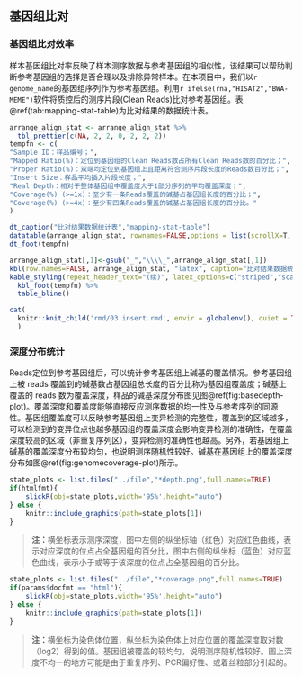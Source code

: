 ## 基因组比对

### 基因组比对效率

样本基因组比对率反映了样本测序数据与参考基因组的相似性，该结果可以帮助判断参考基因组的选择是否合理以及排除异常样本。在本项目中，我们以`r genome_name`的基因组序列作为参考基因组。利用`r ifelse(rna,"HISAT2","BWA-MEME")`软件将质控后的测序片段(Clean Reads)比对参考基因组。表\@ref(tab:mapping-stat-table)为比对结果的数据统计表。

```r
arrange_align_stat <- arrange_align_stat %>%
  tbl_prettier(c(NA, 2, 2, 0, 2, 2, 2))
tempfn <- c(
"Sample ID：样品编号；",
"Mapped Ratio(%)：定位到基因组的Clean Reads数占所有Clean Reads数的百分比；",
"Proper Ratio(%)：双端均定位到基因组上且距离符合测序片段长度的Reads数百分比；",
"Insert Size：样品平均插入片段长度；",
"Real Depth：相对于整体基因组中覆盖度大于1部分序列的平均覆盖深度；",
"Coverage(%) (>=1x)：至少有一条Reads覆盖的碱基占基因组长度的百分比；",
"Coverage(%) (>=4x)：至少有四条Reads覆盖的碱基占基因组长度的百分比。"
)
```

```r
dt_caption("比对结果数据统计表","mapping-stat-table")
datatable(arrange_align_stat, rownames=FALSE,options = list(scrollX=T, columnDefs = list(list(className = 'dt-center',targets='_all'))))
dt_foot(tempfn)
```

```r
arrange_align_stat[,1]<-gsub("_","\\\\_",arrange_align_stat[,1])
kbl(row.names=FALSE, arrange_align_stat, "latex", caption="比对结果数据统计表", booktabs = TRUE, longtable = TRUE, linesep=' ',col.names=linebreak(c("Sample ID", "Mapped\nRatio(\\%)", "Proper\nRatio(\\%)", "Insert Size", "Real Depth", "Coverage(\\%)\n(>=1x)","Coverage(\\%)\n(>=4x)"),align="c"),escape=FALSE) %>%
kable_styling(repeat_header_text="(续)", latex_options=c("striped","scale_down","repeat_header")) %>%
  kbl_foot(tempfn) %>%
  table_bline()
```

```r
cat(
  knitr::knit_child('rmd/03.insert.rmd', envir = globalenv(), quiet = TRUE)
  )
```

### 深度分布统计

Reads定位到参考基因组后，可以统计参考基因组上碱基的覆盖情况。参考基因组上被 reads 覆盖到的碱基数占基因组总长度的百分比称为基因组覆盖度；碱基上覆盖的 reads 数为覆盖深度，样品的碱基深度分布图见图\@ref(fig:basedepth-plot)。覆盖深度和覆盖度能够直接反应测序数据的均一性及与参考序列的同源性。基因组覆盖度可以反映参考基因组上变异检测的完整性，覆盖到的区域越多，可以检测到的变异位点也越多基因组的覆盖深度会影响变异检测的准确性，在覆盖深度较高的区域（非重复序列区），变异检测的准确性也越高。另外，若基因组上碱基的覆盖深度分布较均匀，也说明测序随机性较好。碱基在基因组上的覆盖深度分布如图\@ref(fig:genomecoverage-plot)所示。

```r
state_plots <- list.files("../file","*depth.png",full.names=TRUE)
if(htmlfmt){
    slickR(obj=state_plots,width='95%',height="auto")
} else {
    knitr::include_graphics(path=state_plots[1])
}
```

> **注：**横坐标表示测序深度，图中左侧的纵坐标轴（红色）对应红色曲线，表示对应深度的位点占全基因组的百分比，图中右侧的纵坐标（蓝色）对应蓝色曲线，表示小于或等于该深度的位点占全基因组的百分比。

```r
state_plots <- list.files("../file","*coverage.png",full.names=TRUE)
if(params$docfmt == "html"){
    slickR(obj=state_plots,width='95%',height="auto")
} else {
    knitr::include_graphics(path=state_plots[1])
}
```

> **注：**横坐标为染色体位置，纵坐标为染色体上对应位置的覆盖深度取对数（log2）得到的值。基因组被覆盖的较均匀，说明测序随机性较好。图上深度不均一的地方可能是由于重复序列、PCR偏好性、或着丝粒部分引起的。

